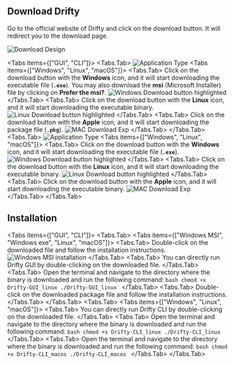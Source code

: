 
## Download Drifty

Go to the official website of Drifty and click on the download button. It will redirect you to the download page.

![Download Design](https://github.com/user-attachments/assets/b42c540b-eb99-4b9c-9c2f-6143d40166f0)

<Tabs items={["GUI", "CLI"]}>
  <Tabs.Tab>
    ![Application
    Type](https://github.com/user-attachments/assets/d729f074-0f73-4d79-b562-7717b673d6c7)
    <Tabs items={["Windows", "Linux", "macOS"]}>
      <Tabs.Tab>
        Click on the download button with the **Windows** icon, and it will
        start downloading the executable file (**`.exe`**). You may also
        download the **msi** (Microsoft Installer) file by clicking on **Prefer
        the msi?**. ![Windows Download button
        highlighted](https://github.com/user-attachments/assets/90865f7c-b0df-4957-9560-9e8a6a8c5bfb)
      </Tabs.Tab>
      <Tabs.Tab>
        Click on the download button with the **Linux** icon, and it will start
        downloading the executable binary. ![Linux Download button
        highlighted](https://github.com/user-attachments/assets/aad3ad93-3126-4d77-9305-61d68a69a313)
      </Tabs.Tab>
      <Tabs.Tab>
        Click on the download button with the **Apple** icon, and it will start
        downloading the package file (**`.pkg`**). ![MAC Download
        Exp](https://github.com/user-attachments/assets/35cdd3b7-6ea5-43ba-895b-acf7dc972321)
      </Tabs.Tab>
    </Tabs>
  </Tabs.Tab>
  <Tabs.Tab>
    ![Application
    Type](https://github.com/user-attachments/assets/d729f074-0f73-4d79-b562-7717b673d6c7)
    <Tabs items={["Windows", "Linux", "macOS"]}>
      <Tabs.Tab>
        Click on the download button with the **Windows** icon, and it will
        start downloading the executable file (**`.exe`**). ![Windows Download
        button
        highlighted](https://github.com/user-attachments/assets/efca705d-3699-4fdc-9905-cd63ea36ce65)
      </Tabs.Tab>
      <Tabs.Tab>
        Click on the download button with the **Linux** icon, and it will start
        downloading the executable binary. ![Linux Download button
        highlighted](https://github.com/user-attachments/assets/c4677f08-de5f-4ade-9414-881abe82edc4)
      </Tabs.Tab>
      <Tabs.Tab>
        Click on the download button with the **Apple** icon, and it will start
        downloading the executable binary. ![MAC Download
        Exp](https://github.com/user-attachments/assets/8ce5fdb0-1cfa-4d88-a470-9068886482a5)
      </Tabs.Tab>
    </Tabs>
  </Tabs.Tab>
</Tabs>

## Installation

<Tabs items={["GUI", "CLI"]}>
  <Tabs.Tab>
    <Tabs items={["Windows MSI", "Windows exe", "Linux", "macOS"]}>
      <Tabs.Tab>
        Double-click on the downloaded file and follow the installation
        instructions. ![Windows MSI
        installation](https://github.com/user-attachments/assets/659ee383-2748-4695-9b34-06da8e22e629)
      </Tabs.Tab>
      <Tabs.Tab>
        You can directly run Drifty GUI by double-clicking on the downloaded
        file.
      </Tabs.Tab>
      <Tabs.Tab>
        Open the terminal and navigate to the directory where the binary is
        downloaded and run the following command: ```bash chmod +x
        Drifty-GUI_linux ./Drifty-GUI_linux ```
      </Tabs.Tab>
      <Tabs.Tab>
        Double-click on the downloaded package file and follow the installation
        instructions.
      </Tabs.Tab>
    </Tabs>
  </Tabs.Tab>
  <Tabs.Tab>
    <Tabs items={["Windows", "Linux", "macOS"]}>
      <Tabs.Tab>
        You can directly run Drifty CLI by double-clicking on the downloaded
        file.
      </Tabs.Tab>
      <Tabs.Tab>
        Open the terminal and navigate to the directory where the binary is
        downloaded and run the following command: ```bash chmod +x
        Drifty-CLI_linux ./Drifty-CLI_linux ```
      </Tabs.Tab>
      <Tabs.Tab>
        Open the terminal and navigate to the directory where the binary is
        downloaded and run the following command: ```bash chmod +x
        Drifty-CLI_macos ./Drifty-CLI_macos ```
      </Tabs.Tab>
    </Tabs>
  </Tabs.Tab>
</Tabs>
